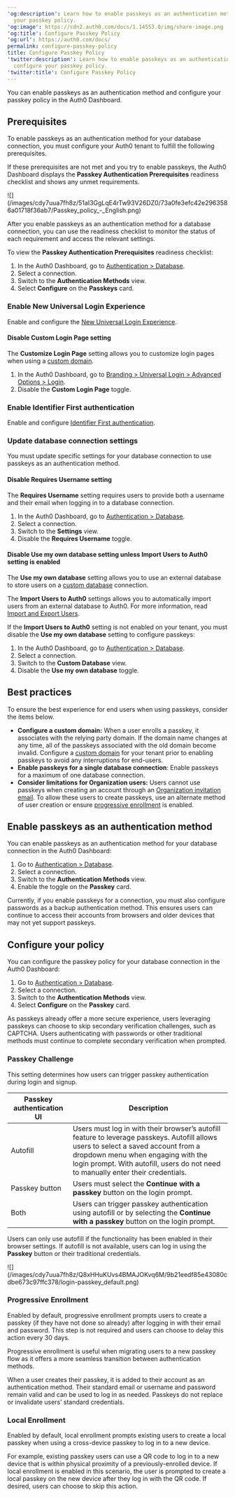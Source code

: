 ---
'og:description': Learn how to enable passkeys as an authentication method and configure
  your passkey policy.
'og:image': https://cdn2.auth0.com/docs/1.14553.0/img/share-image.png
'og:title': Configure Passkey Policy
'og:url': https://auth0.com/docs/
permalink: configure-passkey-policy
title: Configure Passkey Policy
'twitter:description': Learn how to enable passkeys as an authentication method and
  configure your passkey policy.
'twitter:title': Configure Passkey Policy
---
You can enable passkeys as an authentication method and configure your passkey policy in the <Tooltip tip="Auth0 Dashboard: Auth0's main product to configure your services." cta="View Glossary" href="/docs/glossary?term=Auth0+Dashboard">Auth0 Dashboard</Tooltip>.

## Prerequisites

To enable passkeys as an authentication method for your database connection, you must configure your Auth0 tenant to fulfill the following prerequisites.

If these prerequisites are not met and you try to enable passkeys, the Auth0 Dashboard displays the **Passkey Authentication Prerequisites** readiness checklist and shows any unmet requirements.

<Frame>![](/images/cdy7uua7fh8z/51aI3GgLqE4rTw93V26DZ0/73a0fe3efc42e2963586a01718f36ab7/Passkey_policy_-_English.png)</Frame>

After you enable passkeys as an authentication method for a database connection, you can use the readiness checklist to monitor the status of each requirement and access the relevant settings.

To view the **Passkey Authentication Prerequisites** readiness checklist:

1. In the Auth0 Dashboard, go to [Authentication > Database](https://manage.auth0.com/dashboard/#/connections/database).
2. Select a connection.
3. Switch to the **Authentication Methods** view.
4. Select **Configure** on the **Passkeys** card.

### Enable New Universal Login Experience

Enable and configure the [New Universal Login Experience](/docs/authenticate/login/auth0-universal-login/universal-login-vs-classic-login/universal-experience).

#### Disable Custom Login Page setting

The **Customize Login Page** setting allows you to customize login pages when using a [custom domain](/docs/customize/custom-domains).

1. In the Auth0 Dashboard, go to [Branding > Universal Login > Advanced Options > Login](https://manage.auth0.com/#/login_page).
2. Disable the **Custom Login Page** toggle.

### Enable Identifier First authentication

Enable and configure [Identifier First authentication](/docs/authenticate/login/auth0-universal-login/identifier-first).

### Update database connection settings

You must update specific settings for your database connection to use passkeys as an authentication method.

#### Disable Requires Username setting

The **Requires Username** setting requires users to provide both a username and their email when logging in to a database connection.

1. In the Auth0 Dashboard, go to [Authentication > Database](https://manage.auth0.com/#/connections/database).
2. Select a connection.
3. Switch to the **Settings** view.
4. Disable the **Requires Username** toggle.

#### Disable Use my own database setting unless Import Users to Auth0 setting is enabled

The **Use my own database** setting allows you to use an external database to store users on a [custom database](/docs/authenticate/database-connections/custom-db/create-db-connection) connection.

The **Import Users to Auth0** settings allows you to automatically import users from an external database to Auth0. For more information, read [Import and Export Users](/docs/manage-users/user-migration/user-migration-scenarios).

If the **Import Users to Auth0** setting is not enabled on your tenant, you must disable the **Use my own database** setting to configure passkeys:

1. In the Auth0 Dashboard, go to [Authentication > Database](https://manage.auth0.com/#/connections/database).
2. Select a connection.
3. Switch to the **Custom Database** view.
4. Disable the **Use my own database** toggle.

## Best practices

To ensure the best experience for end users when using passkeys, consider the items below.

* **Configure a <Tooltip tip="Custom Domain: Third-party domain with a specialized, or vanity, name." cta="View Glossary" href="/docs/glossary?term=custom+domain">custom domain</Tooltip>:** When a user enrolls a passkey, it associates with the <Tooltip tip="Custom Domain: Third-party domain with a specialized, or vanity, name." cta="View Glossary" href="/docs/glossary?term=relying+party">relying party</Tooltip> domain. If the domain name changes at any time, all of the passkeys associated with the old domain become invalid. Configure a [custom domain](/docs/customize/custom-domains) for your tenant prior to enabling passkeys to avoid any interruptions for end-users.
* **Enable passkeys for a single database connection**: Enable passkeys for a maximum of one database connection.
* **Consider limitations for Organization users:** Users cannot use passkeys when creating an account through an [Organization invitation email](/docs/manage-users/organizations/configure-organizations/invite-members). To allow these users to create passkeys, use an alternate method of user creation or ensure [progressive enrollment](#progressive-enrollment) is enabled.

## Enable passkeys as an authentication method

You can enable passkeys as an authentication method for your database connection in the Auth0 Dashboard:

1. Go to [Authentication > Database](https://manage.auth0.com/#/connections/database).
2. Select a connection.
3. Switch to the **Authentication Methods** view.
4. Enable the toggle on the **Passkey** card.

<Callout icon="file-lines" color="#0EA5E9" iconType="regular">

Currently, if you enable passkeys for a connection, you must also configure passwords as a backup authentication method. This ensures users can continue to access their accounts from browsers and older devices that may not yet support passkeys.

</Callout>

## Configure your policy

You can configure the passkey policy for your database connection in the Auth0 Dashboard:

1. Go to [Authentication > Database](https://manage.auth0.com/#/connections/database).
2. Select a connection.
3. Switch to the **Authentication Methods** view.
4. Select **Configure** on the **Passkey** card.

<Callout icon="file-lines" color="#0EA5E9" iconType="regular">

As passkeys already offer a more secure experience, users leveraging passkeys can choose to skip secondary verification challenges, such as CAPTCHA. Users authenticating with passwords or other traditional methods must continue to complete secondary verification when prompted.

</Callout>

### Passkey Challenge

This setting determines how users can trigger passkey authentication during login and signup.

<table class="table"><thead>
<tr>
<th><strong>Passkey authentication UI</strong></th>
<th><strong>Description</strong></th>
</tr>
</thead>
<tbody>
<tr>
<td>Autofill</td>
<td>Users must log in with their browser’s autofill feature to leverage passkeys. Autofill allows users to select a saved account from a dropdown menu when engaging with the login prompt. With autofill, users do not need to manually enter their credentials.</td>
</tr>
<tr>
<td>Passkey button</td>
<td>Users must select the <strong>Continue with a passkey</strong> button on the login prompt.</td>
</tr>
<tr>
<td>Both</td>
<td>Users can trigger passkey authentication using autofill or by selecting the <strong>Continue with a passkey</strong> button on the login prompt.</td>
</tr>
</tbody>
</table>

<Callout icon="file-lines" color="#0EA5E9" iconType="regular">

Users can only use autofill if the functionality has been enabled in their browser settings. If autofill is not available, users can log in using the **Passkey** button or their traditional credentials.

</Callout>

<Frame>![](/images/cdy7uua7fh8z/Q8xHHuKUvs4BMAJOKvq6M/9b21eedf85e43080cdbe673c97ffc378/login-passkey_default.png)</Frame>

### Progressive Enrollment

Enabled by default, progressive enrollment prompts users to create a passkey (if they have not done so already) after logging in with their email and password. This step is not required and users can choose to delay this action every 30 days.

Progressive enrollment is useful when migrating users to a new passkey flow as it offers a more seamless transition between authentication methods.

When a user creates their passkey, it is added to their account as an authentication method. Their standard email or username and password remain valid and can be used to log in as needed. Passkeys do not replace or invalidate users’ standard credentials.

### Local Enrollment

Enabled by default, local enrollment prompts existing users to create a local passkey when using a cross-device passkey to log in to a new device.

For example, existing passkey users can use a QR code to log in to a new device that is within physical proximity of a previously-enrolled device. If local enrollment is enabled in this scenario, the user is prompted to create a local passkey on the new device after they log in with the QR code. If desired, users can choose to skip this action.